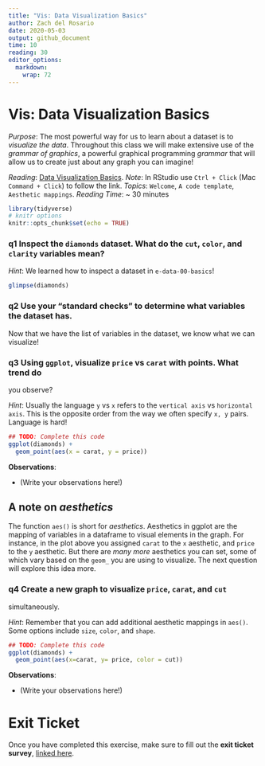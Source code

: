 ```yaml
---
title: "Vis: Data Visualization Basics"
author: Zach del Rosario
date: 2020-05-03
output: github_document
time: 10
reading: 30
editor_options: 
  markdown: 
    wrap: 72
---
```


# Vis: Data Visualization Basics

*Purpose*: The most powerful way for us to learn about a dataset is to
*visualize the data*. Throughout this class we will make extensive use
of the *grammar of graphics*, a powerful graphical programming *grammar*
that will allow us to create just about any graph you can imagine!

*Reading*: [Data Visualization
Basics](https://rstudio.cloud/learn/primers/1.1). *Note*: In RStudio use
`Ctrl + Click` (Mac `Command + Click`) to follow the link. *Topics*:
`Welcome`, `A code template`, `Aesthetic mappings`. *Reading Time*: \~
30 minutes

```r
library(tidyverse)
# knitr options
knitr::opts_chunk$set(echo = TRUE)
```

### **q1** Inspect the `diamonds` dataset. What do the `cut`, `color`, and `clarity` variables mean?

*Hint*: We learned how to inspect a dataset in `e-data-00-basics`!

```r
glimpse(diamonds)
```

### **q2** Use your "standard checks" to determine what variables the dataset has.

Now that we have the list of variables in the dataset, we know what we
can visualize!

### **q3** Using `ggplot`, visualize `price` vs `carat` with points. What trend do

you observe?

*Hint*: Usually the language `y` vs `x` refers to the `vertical axis` vs
`horizontal axis`. This is the opposite order from the way we often
specify `x, y` pairs. Language is hard!

```r
## TODO: Complete this code
ggplot(diamonds) +
  geom_point(aes(x = carat, y = price))
```

**Observations**:

-   (Write your observations here!)

## A note on *aesthetics*

The function `aes()` is short for *aesthetics*. Aesthetics in ggplot are
the mapping of variables in a dataframe to visual elements in the graph.
For instance, in the plot above you assigned `carat` to the `x`
aesthetic, and `price` to the `y` aesthetic. But there are *many more*
aesthetics you can set, some of which vary based on the `geom_` you are
using to visualize. The next question will explore this idea more.

### **q4** Create a new graph to visualize `price`, `carat`, and `cut`

simultaneously.

*Hint*: Remember that you can add additional aesthetic mappings in
`aes()`. Some options include `size`, `color`, and `shape`.

```r
## TODO: Complete this code
ggplot(diamonds) + 
  geom_point(aes(x=carat, y= price, color = cut))
```

**Observations**:

-   (Write your observations here!)

<!-- include-exit-ticket -->

# Exit Ticket

<!-- -------------------------------------------------- -->

Once you have completed this exercise, make sure to fill out the **exit
ticket survey**, [linked
here](https://docs.google.com/forms/d/e/1FAIpQLSeuq2LFIwWcm05e8-JU84A3irdEL7JkXhMq5Xtoalib36LFHw/viewform?usp=pp_url&entry.693978880=e-vis00-basics-assignment.Rmd).
